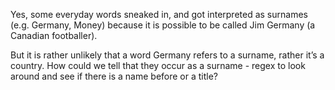 Yes, some everyday words sneaked in, and got interpreted as surnames (e.g. Germany, Money) because it is possible to be called Jim Germany (a Canadian footballer).

But it is rather unlikely that a word Germany refers to a surname, rather it's a country. How could we tell that they occur as a surname - regex to look around and see if there is a name before or a title?